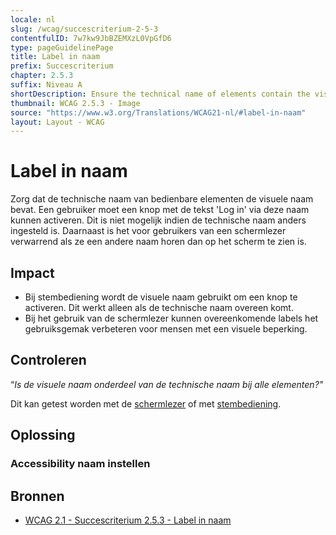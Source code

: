 ```yaml
---
locale: nl
slug: /wcag/succescriterium-2-5-3
contentfulID: 7w7kw9JbBZEMXzL0VpGfD6
type: pageGuidelinePage
title: Label in naam
prefix: Succescriterium
chapter: 2.5.3
suffix: Niveau A
shortDescription: Ensure the technical name of elements contain the visual name.
thumbnail: WCAG 2.5.3 - Image
source: "https://www.w3.org/Translations/WCAG21-nl/#label-in-naam"
layout: Layout - WCAG
---
```


# Label in naam

Zorg dat de technische naam van bedienbare elementen de visuele naam bevat. Een gebruiker moet een knop met de tekst 'Log in' via deze naam kunnen activeren. Dit is niet mogelijk indien de technische naam anders ingesteld is. Daarnaast is het voor gebruikers van een schermlezer verwarrend als ze een andere naam horen dan op het scherm te zien is.

## Impact

- Bij stembediening wordt de visuele naam gebruikt om een knop te activeren. Dit werkt alleen als de technische naam overeen komt.
- Bij het gebruik van de schermlezer kunnen overeenkomende labels het gebruiksgemak verbeteren voor mensen met een visuele beperking.

## Controleren

“*Is de visuele naam onderdeel van de technische naam bij alle elementen?"*

Dit kan getest worden met de [schermlezer](/nl/stats/schermlezer) of met [stembediening](/nl/stats/stembediening).

## Oplossing

### Accessibility naam instellen

<CodeSample id="accessibility-name" locale="nl"/>

## Bronnen

- [WCAG 2.1 - Succescriterium 2.5.3 - Label in naam](https://www.w3.org/Translations/WCAG21-nl/#label-in-naam)